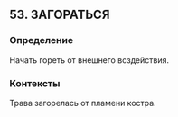 ## 53. ЗАГОРАТЬСЯ
### Определение
Начать гореть от внешнего воздействия.

### Контексты
Трава загорелась от пламени костра.

